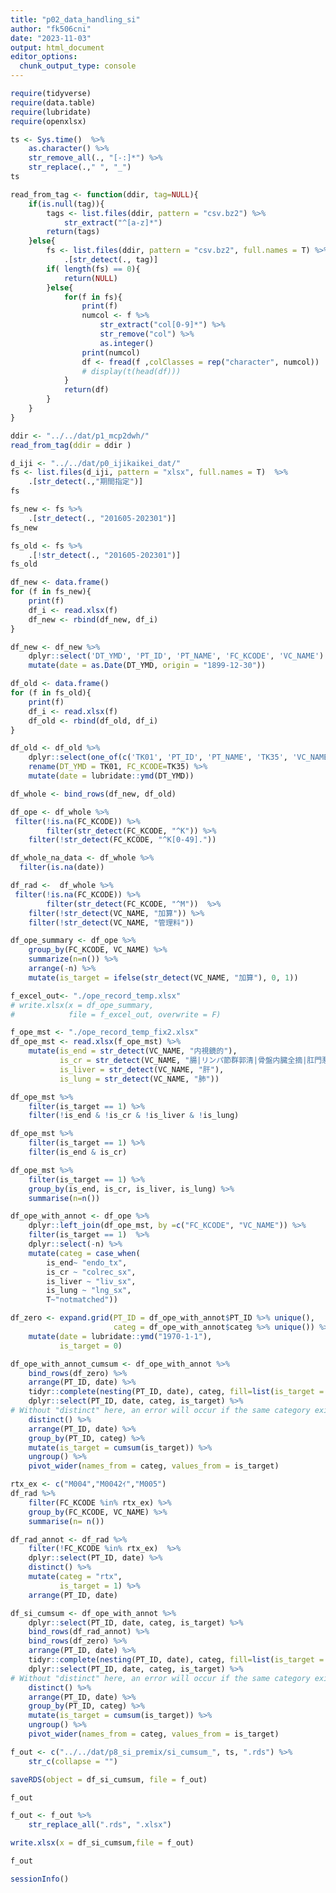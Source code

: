 ```yaml
---
title: "p02_data_handling_si"
author: "fk506cni"
date: "2023-11-03"
output: html_document
editor_options: 
  chunk_output_type: console
---
```


```r
require(tidyverse)
require(data.table)
require(lubridate)
require(openxlsx)
```


```r
ts <- Sys.time()  %>% 
    as.character() %>% 
    str_remove_all(., "[-:]*") %>% 
    str_replace(.," ", "_")
ts
```

```r
read_from_tag <- function(ddir, tag=NULL){
    if(is.null(tag)){
        tags <- list.files(ddir, pattern = "csv.bz2") %>%
            str_extract("^[a-z]*")
        return(tags)
    }else{
        fs <- list.files(ddir, pattern = "csv.bz2", full.names = T) %>%
            .[str_detect(., tag)]
        if( length(fs) == 0){
            return(NULL)
        }else{
            for(f in fs){
                print(f)
                numcol <- f %>%
                    str_extract("col[0-9]*") %>% 
                    str_remove("col") %>% 
                    as.integer()
                print(numcol)
                df <- fread(f ,colClasses = rep("character", numcol))
                # display(t(head(df)))
            }
            return(df)
        }
    }
}
```

```r
ddir <- "../../dat/p1_mcp2dwh/"
read_from_tag(ddir = ddir )

```

```r
d_iji <- "../../dat/p0_ijikaikei_dat/"
fs <- list.files(d_iji, pattern = "xlsx", full.names = T)  %>%
    .[str_detect(.,"期間指定")]
fs
```

```r
fs_new <- fs %>%
    .[str_detect(., "201605-202301")]
fs_new
```

```r
fs_old <- fs %>%
    .[!str_detect(., "201605-202301")]
fs_old
```

```r
df_new <- data.frame()
for (f in fs_new){
    print(f)
    df_i <- read.xlsx(f)
    df_new <- rbind(df_new, df_i)
}

df_new <- df_new %>%
    dplyr::select('DT_YMD', 'PT_ID', 'PT_NAME', 'FC_KCODE', 'VC_NAME')  %>%
    mutate(date = as.Date(DT_YMD, origin = "1899-12-30"))
```

```r
df_old <- data.frame()
for (f in fs_old){
    print(f)
    df_i <- read.xlsx(f)
    df_old <- rbind(df_old, df_i)
}
```


```r
df_old <- df_old %>%
    dplyr::select(one_of(c('TK01', 'PT_ID', 'PT_NAME', 'TK35', 'VC_NAME'))) %>%
    rename(DT_YMD = TK01, FC_KCODE=TK35) %>%
    mutate(date = lubridate::ymd(DT_YMD))

df_whole <- bind_rows(df_new, df_old)
```


```r
df_ope <- df_whole %>%
 filter(!is.na(FC_KCODE)) %>% 
        filter(str_detect(FC_KCODE, "^K")) %>% 
    filter(!str_detect(FC_KCODE, "^K[0-49]."))

df_whole_na_data <- df_whole %>% 
  filter(is.na(date))
```

```r
df_rad <-  df_whole %>%
 filter(!is.na(FC_KCODE)) %>% 
        filter(str_detect(FC_KCODE, "^M"))  %>% 
    filter(!str_detect(VC_NAME, "加算")) %>% 
    filter(!str_detect(VC_NAME, "管理料"))
```

```r
df_ope_summary <- df_ope %>% 
    group_by(FC_KCODE, VC_NAME) %>% 
    summarize(n=n()) %>% 
    arrange(-n) %>% 
    mutate(is_target = ifelse(str_detect(VC_NAME, "加算"), 0, 1))

f_excel_out<- "./ope_record_temp.xlsx"
# write.xlsx(x = df_ope_summary,
#            file = f_excel_out, overwrite = F)
```

```r
f_ope_mst <- "./ope_record_temp_fix2.xlsx"
df_ope_mst <- read.xlsx(f_ope_mst) %>%
    mutate(is_end = str_detect(VC_NAME, "内視鏡的"),
           is_cr = str_detect(VC_NAME, "腸|リンパ節群郭清|骨盤内臓全摘|肛門悪性腫瘍") & !str_detect(VC_NAME, "内視鏡的"),
           is_liver = str_detect(VC_NAME, "肝"),
           is_lung = str_detect(VC_NAME, "肺"))

df_ope_mst %>%
    filter(is_target == 1) %>%
    filter(!is_end & !is_cr & !is_liver & !is_lung)

df_ope_mst %>%
    filter(is_target == 1) %>%
    filter(is_end & is_cr)

df_ope_mst %>%
    filter(is_target == 1) %>%
    group_by(is_end, is_cr, is_liver, is_lung) %>%
    summarise(n=n())
```

```r
df_ope_with_annot <- df_ope %>%
    dplyr::left_join(df_ope_mst, by =c("FC_KCODE", "VC_NAME")) %>%
    filter(is_target == 1)  %>%
    dplyr::select(-n) %>%
    mutate(categ = case_when(
        is_end~ "endo_tx",
        is_cr ~ "colrec_sx",
        is_liver ~ "liv_sx",
        is_lung ~ "lng_sx",
        T~"notmatched"))
```


```r
df_zero <- expand.grid(PT_ID = df_ope_with_annot$PT_ID %>% unique(),
                       categ = df_ope_with_annot$categ %>% unique()) %>%
    mutate(date = lubridate::ymd("1970-1-1"),
           is_target = 0)
```

```r
df_ope_with_annot_cumsum <- df_ope_with_annot %>%
    bind_rows(df_zero) %>%
    arrange(PT_ID, date) %>%
    tidyr::complete(nesting(PT_ID, date), categ, fill=list(is_target = 0)) %>%
    dplyr::select(PT_ID, date, categ, is_target) %>%
# Without "distinct" here, an error will occur if the same category exists twice on the same day.
    distinct() %>%
    arrange(PT_ID, date) %>%
    group_by(PT_ID, categ) %>%
    mutate(is_target = cumsum(is_target)) %>%
    ungroup() %>%
    pivot_wider(names_from = categ, values_from = is_target)
```

```r
rtx_ex <- c("M004","M0042ｲ","M005")
df_rad %>%
    filter(FC_KCODE %in% rtx_ex) %>%
    group_by(FC_KCODE, VC_NAME) %>%
    summarise(n= n())
```


```r
df_rad_annot <- df_rad %>%
    filter(!FC_KCODE %in% rtx_ex)  %>%
    dplyr::select(PT_ID, date) %>%
    distinct() %>%
    mutate(categ = "rtx",
           is_target = 1) %>%
    arrange(PT_ID, date)
```


```r
df_si_cumsum <- df_ope_with_annot %>%
    dplyr::select(PT_ID, date, categ, is_target) %>%
    bind_rows(df_rad_annot) %>%
    bind_rows(df_zero) %>%
    arrange(PT_ID, date) %>%
    tidyr::complete(nesting(PT_ID, date), categ, fill=list(is_target = 0)) %>%
    dplyr::select(PT_ID, date, categ, is_target) %>%
# Without "distinct" here, an error will occur if the same category exists twice on the same day.
    distinct() %>%
    arrange(PT_ID, date) %>%
    group_by(PT_ID, categ) %>%
    mutate(is_target = cumsum(is_target)) %>%
    ungroup() %>%
    pivot_wider(names_from = categ, values_from = is_target)
```

```r
f_out <- c("../../dat/p8_si_premix/si_cumsum_", ts, ".rds") %>%
    str_c(collapse = "")

saveRDS(object = df_si_cumsum, file = f_out)

f_out
```

```r
f_out <- f_out %>%
    str_replace_all(".rds", ".xlsx")

write.xlsx(x = df_si_cumsum,file = f_out)

f_out
```


```r
sessionInfo()
```

